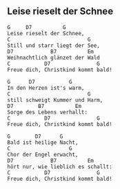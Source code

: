 ## Leise rieselt der Schnee

```{}
G     D7          G
Leise rieselt der Schnee,
C                         G
Still und starr liegt der See,
D7            B7          Em
Weihnachtlich glänzet der Wald
C           D7               G
Freue dich, Christkind kommt bald!

G      D7           G
In den Herzen ist's warm,
C                         G
still schweigt Kummer und Harm,
D7        B7          Em
Sorge des Lebens verhallt:
C           D7               G
Freue dich, Christkind kommt bald!

G        D7      G
Bald ist heilige Nacht,
C                   G
Chor der Engel erwacht,
D7            B7          Em
hört nur, wie lieblich es schallt:
C           D7               G
Freue dich, Christkind kommt bald!
```

